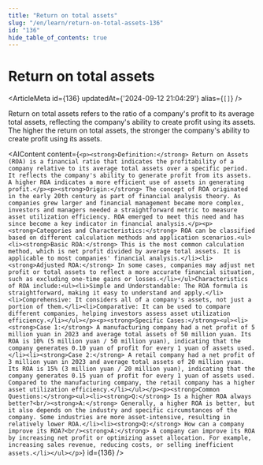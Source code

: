 ```yaml
---
title: "Return on total assets"
slug: "/en/learn/return-on-total-assets-136"
id: "136"
hide_table_of_contents: true
---
```



# Return on total assets

<ArticleMeta id={136} updatedAt={'2024-09-12 21:04:29'} alias={`[]`} />
<div className='border-solid border-b border-t-0 my-4 border-[var(--ifm-color-gray-300)]' />

Return on total assets refers to the ratio of a company's profit to its average total assets, reflecting the company's ability to create profit using its assets. The higher the return on total assets, the stronger the company's ability to create profit using its assets.

<AIContent content={`<p><strong>Definition:</strong> Return on Assets (ROA) is a financial ratio that indicates the profitability of a company relative to its average total assets over a specific period. It reflects the company's ability to generate profit from its assets. A higher ROA indicates a more efficient use of assets in generating profit.</p><p><strong>Origin:</strong> The concept of ROA originated in the early 20th century as part of financial analysis theory. As companies grew larger and financial management became more complex, investors and managers needed a straightforward metric to measure asset utilization efficiency. ROA emerged to meet this need and has since become a key indicator in financial analysis.</p><p><strong>Categories and Characteristics:</strong> ROA can be classified based on different calculation methods and application scenarios.<ul><li><strong>Basic ROA:</strong> This is the most common calculation method, which is net profit divided by average total assets. It is applicable to most companies' financial analysis.</li><li><strong>Adjusted ROA:</strong> In some cases, companies may adjust net profit or total assets to reflect a more accurate financial situation, such as excluding one-time gains or losses.</li></ul>Characteristics of ROA include:<ul><li>Simple and Understandable: The ROA formula is straightforward, making it easy to understand and apply.</li><li>Comprehensive: It considers all of a company's assets, not just a portion of them.</li><li>Comparative: It can be used to compare different companies, helping investors assess asset utilization efficiency.</li></ul></p><p><strong>Specific Cases:</strong><ul><li><strong>Case 1:</strong> A manufacturing company had a net profit of 5 million yuan in 2023 and average total assets of 50 million yuan. Its ROA is 10% (5 million yuan / 50 million yuan), indicating that the company generates 0.10 yuan of profit for every 1 yuan of assets used.</li><li><strong>Case 2:</strong> A retail company had a net profit of 3 million yuan in 2023 and average total assets of 20 million yuan. Its ROA is 15% (3 million yuan / 20 million yuan), indicating that the company generates 0.15 yuan of profit for every 1 yuan of assets used. Compared to the manufacturing company, the retail company has a higher asset utilization efficiency.</li></ul></p><p><strong>Common Questions:</strong><ul><li><strong>Q:</strong> Is a higher ROA always better?<br/><strong>A:</strong> Generally, a higher ROA is better, but it also depends on the industry and specific circumstances of the company. Some industries are more asset-intensive, resulting in relatively lower ROA.</li><li><strong>Q:</strong> How can a company improve its ROA?<br/><strong>A:</strong> A company can improve its ROA by increasing net profit or optimizing asset allocation. For example, increasing sales revenue, reducing costs, or selling inefficient assets.</li></ul></p>`} id={136} />
